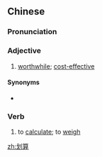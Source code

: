 ==Chinese==
{{zh-forms}}

===Pronunciation===
{{zh-pron
|m=huásuàn
|c=waa4 syun3
|cat=a,v
}}

===Adjective===
{{zh-adj}}

# [[worthwhile]]; [[cost-effective]]

====Synonyms====
* {{qualifier|Cantonese}} {{zh-l|化算|faa3 syun3}}

===Verb===
{{zh-verb}}

# to [[calculate]]; to [[weigh]]

[[zh:划算]]